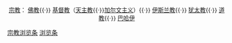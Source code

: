 <div id="宗教浏览条" style="margin-top:-3px; margin-bottom:0.2em; text-align:center; font-size:95%;">
[[Portal:宗教|宗教]]：
[[Portal:佛教|佛教]]{{·}}
[[Portal:基督教|基督教]]（[[Portal:天主教|天主教]]{{·}}[[Portal:加尔文主义|加尔文主义]]）{{·}}
[[Portal:伊斯兰教|伊斯兰教]]{{·}}
[[Portal:犹太教|犹太教]]{{·}}
[[Portal:道教|道教]]{{·}}
[[Portal:巴哈伊信仰|巴哈伊]]
</div><noinclude>

[[Category:条样式模板|宗教浏览条]]
[[Category:宗教与信仰模板|浏览条]]

</noinclude>